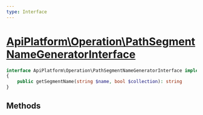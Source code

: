 ```yaml
---
type: Interface
---
```


# [ApiPlatform\Operation\PathSegmentNameGeneratorInterface](/docs/v3.2/reference/Operation/PathSegmentNameGeneratorInterface)



```php
interface ApiPlatform\Operation\PathSegmentNameGeneratorInterface implements `<a href="/docs/v3.2/reference/Metadata/Operation/PathSegmentNameGeneratorInterface">ApiPlatform\Metadata\Operation\PathSegmentNameGeneratorInterface</a>`
{
    public getSegmentName(string $name, bool $collection): string
}
```
## Methods

